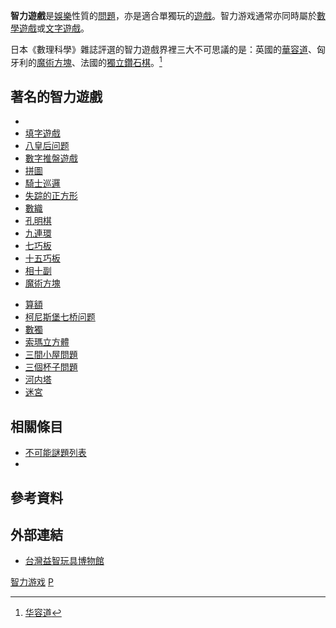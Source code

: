 {{Otheruses|益智游戏|subject=此类问题和游戏的总称|other=由此衍生的电子游戏类型}}
{{Not|邏輯益智遊戲}}
{{Refimprove|time=2020-12-09T09:55:28+00:00}}
'''智力遊戲'''是[[娛樂|娛樂]]性質的[[問題|問題]]，亦是適合單獨玩的[[遊戲|遊戲]]。智力游戏通常亦同時屬於[[數學遊戲|數學遊戲]]或[[文字遊戲|文字遊戲]]。

日本《數理科學》雜誌評選的智力遊戲界裡三大不可思議的是：英國的[[華容道_(遊戲)|華容道]]、匈牙利的[[魔術方塊|魔術方塊]]、法國的[[獨立鑽石棋|獨立鑽石棋]]。<ref>[http://bjqn.ynet.com/article.jsp?oid=50796841 华容道]{{dead link|date=2018年3月 |bot=InternetArchiveBot |fix-attempted=yes }}</ref>

==著名的智力遊戲==
{{col-begin}}
{{col-3}}
*{{le|連接點|Connect the dots}}
*[[填字遊戲|填字遊戲]]
*[[八皇后问题|八皇后问题]]
*[[數字推盤遊戲|數字推盤遊戲]]
*[[拼圖|拼圖]]
*[[騎士巡邏|騎士巡邏]]
*[[失踪的正方形|失踪的正方形]]
*[[數織|數織]]
*[[孔明棋|孔明棋]]
*[[九連環|九連環]]
*[[七巧板|七巧板]]
*[[十五巧板|十五巧板]]
*[[相十副|相十副]]
*[[魔術方塊|魔術方塊]]
{{col-3}}
*[[算額|算額]]
*[[柯尼斯堡七桥问题|柯尼斯堡七桥问题]]
*[[數獨|數獨]]
*[[索瑪立方體|索瑪立方體]]
*[[三間小屋問題|三間小屋問題]]
*[[三個杯子問題|三個杯子問題]]
*[[河内塔|河内塔]]
*[[迷宮|迷宮]]
{{col-3}}
{{col-end}}

==相關條目==
* [[不可能謎題列表|不可能謎題列表]]
* {{link-en|智力運動|Mind sport}}

==參考資料==
{{reflist}}

==外部連結==
*[https://web.archive.org/web/20100203150855/http://www.taiwanpuzzlemuseum.com.tw/ 台灣益智玩具博物館]

{{entertain-stub}}
{{Authority control}}

[[Category:智力游戏|]]
[[Category:游戏类型|P]]
